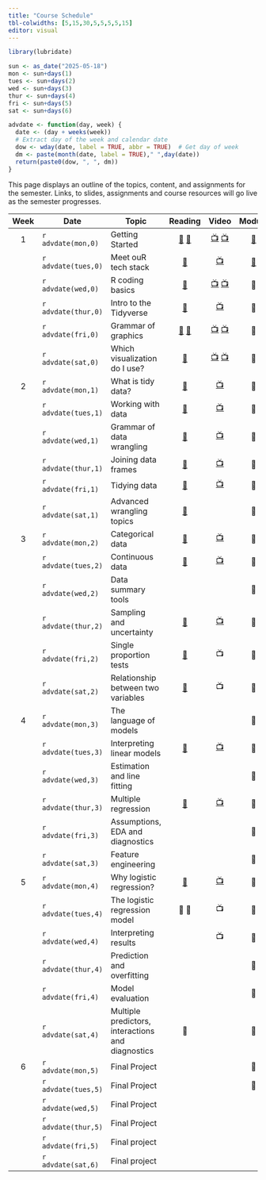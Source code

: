 ```yaml
---
title: "Course Schedule"
tbl-colwidths: [5,15,30,5,5,5,5,15]
editor: visual
---
```


```r
library(lubridate)

sun <- as_date("2025-05-18")
mon <- sun+days(1)
tues <- sun+days(2)
wed <- sun+days(3)
thur <- sun+days(4)
fri <- sun+days(5)
sat <- sun+days(6)

advdate <- function(day, week) {
  date <- (day + weeks(week))
  # Extract day of the week and calendar date
  dow <- wday(date, label = TRUE, abbr = TRUE)  # Get day of week
  dm <- paste(month(date, label = TRUE)," ",day(date))
  return(paste0(dow, ", ", dm))
}
```

This page displays an outline of the topics, content, and assignments
for the semester. Links, to slides, assignments and course resources
will go live as the semester progresses.

::: column-screen-inset-right
| Week | Date | Topic | Reading | Video | Module | Assignment | Due Date |
|:-------:|---------|---------|:-------:|:-------:|:-------:|:-------:|:-------:|
| 1 | `r advdate(mon,0)` | Getting Started | [📖](https://rstudio-education.github.io/hopr/starting.html "hopwr, Appendix A and B") [📖](https://quarto.org/docs/get-started/hello/rstudio.html "Hello, Quarto") | [📺](https://youtu.be/eimM6pNkYjE "R & RStudio") [📺](https://youtu.be/6QN9ZYURDFg "Getting Started with Quarto") | [📒](/modules/module-1.1.qmd "Getting Started") |  |  |
|  | `r advdate(tues,0)` | Meet ouR tech stack | [📖](https://www.markdownguide.org/getting-started/ "Markdown Guide") | [📺](https://youtu.be/bTVIMt3XllM?si=krDEL4lvyT-T5DZc "Markdown Crash Course") | [📒](modules/module-1.2.qmd "Meet ouR Tech Stack") |  |  |
|  | `r advdate(wed,0)` | R coding basics | [📖](https://rstudio-education.github.io/hopr/basics.html "hopwr, ch. 2") | [📺](https://www.youtube.com/watch?v=hvFBDmT4bdY "Using Functions and Objects in R") [📺](https://youtu.be/9f2g7RN5N0I?si=WMsaGlhFC7Fx-ZNy "Explore the Data Frame") | 📒 | 📘 | `r advdate(wed,0)` |
|  | `r advdate(thur,0)` | Intro to the Tidyverse | [📖](https://r4ds.hadley.nz/intro "rd4s, intro") | [📺](https://youtu.be/izFssYRsLZs?si=b6Oy4atpRrkfEKzB "Hadley Wickham on code maintenance") | 📒 |  |  |
|  | `r advdate(fri,0)` | Grammar of graphics | [📖](https://r4ds.hadley.nz/data-import "r4ds, chap. 7") [📖](https://r4ds.hadley.nz/data-visualize.html "r4ds, 2") | [📺](https://youtu.be/QG1oDJPoIio "Make a bar chart") [📺](https://youtu.be/-1YhCql-gMo "Make a histogram") | 📒 |  |  |
|  | `r advdate(sat,0)` | Which visualization do I use? | [📖](https://r4ds.hadley.nz/layers "r4ds, 9.1-9.4") | [📺](https://youtu.be/PnmQ2MFQpIc "Make a line chart") [📺](https://youtu.be/FiosjUVyfLM "Make a scatterplot") | 📒 | 📘 [🧮](assignments/coding-assignment-1.qmd "Coding assignment 1") | `r advdate(sun,0)` |
| 2 | `r advdate(mon,1)` | What is tidy data? | [📖](https://r4ds.hadley.nz/data-tidy#sec-tidy-data "r4ds, chap. 5.2") | [📺](https://youtu.be/ZwJsSjJRuMU?si=A6ucJ7jHL1s3T3uT "Reading data into R") | 📒 |  |  |
|  | `r advdate(tues,1)` | Working with data | [📖](https://r4ds.hadley.nz/data-transform "rd4s, chap. 3.1-3.4") | [📺](https://youtu.be/ScQD47eJeAE?si=Rc6epCTKhQVtkCjS "Transforming data w/ dplyr verbs") | 📒 |  |  |
|  | `r advdate(wed,1)` | Grammar of data wrangling | [📖](https://r4ds.hadley.nz/data-transform#groups "r4ds, chap. 3.5") | [📺](https://youtu.be/mgBwVzMV-v8?si=4KP-qyDyssI92iFe "Grouping and summarizing data") | 📒 | 📘 | `r advdate(wed,1)` |
|  | `r advdate(thur,1)` | Joining data frames | [📖](https://r4ds.hadley.nz/joins.html "r4ds, chap. 19") | [📺](https://youtu.be/wNF3ZPneHWw?si=TyiXrsAxgbdrztD4 "Merge data frames with left_join()") | 📒 |  |  |
|  | `r advdate(fri,1)` | Tidying data | [📖](https://r4ds.hadley.nz/data-tidy "r4ds, chap. 5.3-5.5") | [📺](https://youtu.be/xa0tYCfHHTI?si=1YII-L90IY05UZ70 "Tidying data") | 📒 |  |  |
|  | `r advdate(sat,1)` | Advanced wrangling topics | [📖](https://link.springer.com/article/10.1057/palgrave.ap.5500151 "Norris") |  | 📒 | 📘 [🧮](assignments/coding-assignment-2.qmd "Coding assingment 2") | `r advdate(sun,1)` |
| 3 | `r advdate(mon,2)` | Categorical data | [📖](https://openintro-ims.netlify.app/explore-categorical "IMS, chap. 4") | [📺](https://youtu.be/7NhNeADL8fA?si=InH8FFc1BIVT0ktM "Exploring Categorical Data") | 📒 |  |  |
|  | `r advdate(tues,2)` | Continuous data | [📖](https://openintro-ims.netlify.app/explore-numerical "IMS, chap. 5") | [📺](https://youtu.be/Xm0PPtci3JE?si=MocqDt05YqllA9k5 "Exploring Numerical Data") | 📒 |  |  |
|  | `r advdate(wed,2)` | Data summary tools |  |  | 📒 | 📘 | `r advdate(wed,2)` |
|  | `r advdate(thur,2)` | Sampling and uncertainty | [📖](https://openintro-ims.netlify.app/foundations-bootstrapping "IMS, chap. 12") | [📺](https://youtu.be/Xz0x-8-cgaQ?si=v_YCi-dU5YBdcb99 "Bootstrapping Main Ideas") | 📒 |  |  |
|  | `r advdate(fri,2)` | Single proportion tests | [📖](https://openintro-ims.netlify.app/inference-one-prop "IMS, chap. 16") | 📺 | 📒 |  |  |
|  | `r advdate(sat,2)` | Relationship between two variables | [📖](https://openintro-ims.netlify.app/foundations-randomization "IMS, chap. 11") | 📺 | 📒 | 📘 [🧮](assignments/coding-assignment-3.qmd "Coding assingment 3") | `r advdate(sun,2)` |
| 4 | `r advdate(mon,3)` | The language of models |  |  | 📒 |  |  |
|  | `r advdate(tues,3)` | Interpreting linear models | [📖](https://openintro-ims.netlify.app/model-slr "IMS, chap. 7") | [📺](https://youtu.be/dLc-lfEEYss?si=-Zelb-HBAP-MPvnF) | 📒 |  |  |
|  | `r advdate(wed,3)` | Estimation and line fitting |  |  | 📒 | 📘 | `r advdate(wed,3)` |
|  | `r advdate(thur,3)` | Multiple regression | [📖](https://openintro-ims.netlify.app/model-mlr "IMS, chap. 8") | [📺](https://youtu.be/jXg0vU0y1ak?si=rhQ9uWhuhVqnI-Ox) | 📒 |  |  |
|  | `r advdate(fri,3)` | Assumptions, EDA and diagnostics |  |  | 📒 |  |  |
|  | `r advdate(sat,3)` | Feature engineering |  |  | 📒 | 📘 🧮 | `r advdate(sun,3)` |
| 5 | `r advdate(mon,4)` | Why logistic regression? | [📖](https://openintro-ims.netlify.app/model-logistic "IMS, chap. 9") | [📺](https://youtu.be/xuTiAW0OR40?si=sUoIr5pzHwHEpazO) | 📒 |  |  |
|  | `r advdate(tues,4)` | The logistic regression model | 📖 📖 | 📺 | 📒 |  |  |
|  | `r advdate(wed,4)` | Interpreting results |  | 📺 | 📒 | 📘 | `r advdate(wed,4)` |
|  | `r advdate(thur,4)` | Prediction and overfitting |  |  | 📒 |  |  |
|  | `r advdate(fri,4)` | Model evaluation |  |  | 📒 |  |  |
|  | `r advdate(sat,4)` | Multiple predictors, interactions and diagnostics | 📖 |  | 📒 | 📘 🧮 | `r advdate(sun,4)` |
| 6 | `r advdate(mon,5)` | Final Project |  |  | 📒 | [✍️](project/project-assignment-1.qmd "Project assignment 1") | `r advdate(mon,5)` |
|  | `r advdate(tues,5)` | Final Project |  |  | 📒 |  |  |
|  | `r advdate(wed,5)` | Final Project |  |  |  | [✍️](project/project-assignment-2.qmd "Project assignment 2") | `r advdate(wed,5)` |
|  | `r advdate(thur,5)` | Final Project |  |  |  |  |  |
|  | `r advdate(fri,5)` | Final project |  |  |  |  |  |
|  | `r advdate(sat,6)` | Final project |  |  |  | [✍️](project/project-assignment-3.qmd "Project assignment 3") | `r advdate(sat,5)` |
:::

